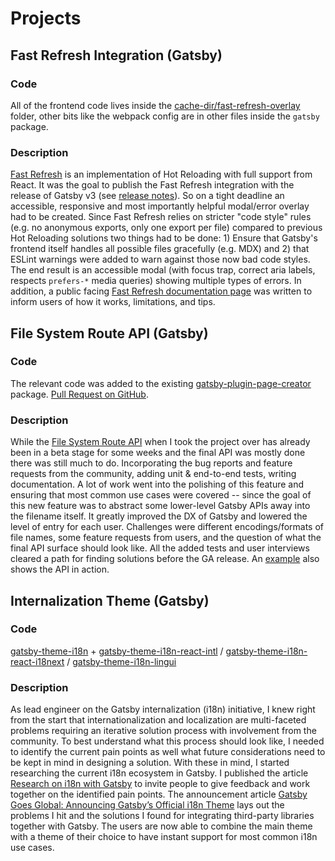 
<SEO title="Projects" />


# Projects

## Fast Refresh Integration (Gatsby)

### Code

All of the frontend code lives inside the [cache-dir/fast-refresh-overlay](https://github.com/gatsbyjs/gatsby/tree/d430823842800745107a441d2f6a6029d6b6c1d7/packages/gatsby/cache-dir/fast-refresh-overlay) folder, other bits like the webpack config are in other files inside the `gatsby` package.

### Description

[Fast Refresh](https://www.npmjs.com/package/react-refresh) is an implementation of Hot Reloading with full support from React. It was the goal to publish the Fast Refresh integration with the release of Gatsby v3 (see [release notes](https://www.gatsbyjs.com/docs/reference/release-notes/v3.0/#fast-refresh)). So on a tight deadline an accessible, responsive and most importantly helpful modal/error overlay had to be created. Since Fast Refresh relies on stricter "code style" rules (e.g. no anonymous exports, only one export per file) compared to previous Hot Reloading solutions two things had to be done: 1) Ensure that Gatsby's frontend itself handles all possible files gracefully (e.g. MDX) and 2) that ESLint warnings were added to warn against those now bad code styles. The end result is an accessible modal (with focus trap, correct aria labels, respects `prefers-*` media queries) showing multiple types of errors. In addition, a public facing [Fast Refresh documentation page](https://www.gatsbyjs.com/docs/reference/local-development/fast-refresh/) was written to inform users of how it works, limitations, and tips.

## File System Route API (Gatsby)

### Code

The relevant code was added to the existing [gatsby-plugin-page-creator](https://github.com/gatsbyjs/gatsby/tree/d430823842800745107a441d2f6a6029d6b6c1d7/packages/gatsby-plugin-page-creator) package. [Pull Request on GitHub](https://github.com/gatsbyjs/gatsby/pull/27424).

### Description

While the [File System Route API](https://www.gatsbyjs.com/docs/reference/routing/file-system-route-api/) when I took the project over has already been in a beta stage for some weeks and the final API was mostly done there was still much to do. Incorporating the bug reports and feature requests from the community, adding unit & end-to-end tests, writing documentation. A lot of work went into the polishing of this feature and ensuring that most common use cases were covered -- since the goal of this new feature was to abstract some lower-level Gatsby APIs away into the filename itself. It greatly improved the DX of Gatsby and lowered the level of entry for each user. Challenges were different encodings/formats of file names, some feature requests from users, and the question of what the final API surface should look like. All the added tests and user interviews cleared a path for finding solutions before the GA release. An [example](https://github.com/gatsbyjs/gatsby/tree/d430823842800745107a441d2f6a6029d6b6c1d7/examples/route-api) also shows the API in action.

## Internalization Theme (Gatsby)

### Code

[gatsby-theme-i18n](https://github.com/gatsbyjs/themes/tree/692499ec782aae8b47bcd5aafbbe3cc565b9e429/packages/gatsby-theme-i18n) + [gatsby-theme-i18n-react-intl](https://github.com/gatsbyjs/themes/tree/692499ec782aae8b47bcd5aafbbe3cc565b9e429/packages/gatsby-theme-i18n-react-intl) / [gatsby-theme-i18n-react-i18next](https://github.com/gatsbyjs/themes/tree/692499ec782aae8b47bcd5aafbbe3cc565b9e429/packages/gatsby-theme-i18n-react-i18next) / [gatsby-theme-i18n-lingui](https://github.com/gatsbyjs/themes/tree/692499ec782aae8b47bcd5aafbbe3cc565b9e429/packages/gatsby-theme-i18n-lingui)

### Description

As lead engineer on the Gatsby internalization (i18n) initiative, I knew right from the start that internationalization and localization are multi-faceted problems requiring an iterative solution process with involvement from the community. To best understand what this process should look like, I needed to identify the current pain points as well what future considerations need to be kept in mind in designing a solution. With these in mind, I started researching the current i18n ecosystem in Gatsby. I published the article [Research on i18n with Gatsby](https://www.gatsbyjs.com/blog/2020-07-13-i18n-pain-points/) to invite people to give feedback and work together on the identified pain points. The announcement article [Gatsby Goes Global: Announcing Gatsby’s Official i18n Theme](https://www.gatsbyjs.com/blog/2020-07-28-introducing-gatsby-i18n-theme/) lays out the problems I hit and the solutions I found for integrating third-party libraries together with Gatsby. The users are now able to combine the main theme with a theme of their choice to have instant support for most common i18n use cases.
